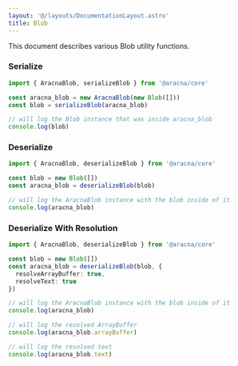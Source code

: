 ```yaml
---
layout: '@/layouts/DocumentationLayout.astro'
title: Blob
---
```


This document describes various Blob utility functions.

### Serialize

```ts
import { AracnaBlob, serializeBlob } from '@aracna/core'

const aracna_blob = new AracnaBlob(new Blob([]))
const blob = serializeBlob(aracna_blob)

// will log the Blob instance that was inside aracna_blob
console.log(blob)
```

### Deserialize

```ts
import { AracnaBlob, deserializeBlob } from '@aracna/core'

const blob = new Blob([])
const aracna_blob = deserializeBlob(blob)

// will log the AracnaBlob instance with the blob inside of it
console.log(aracna_blob)
```

### Deserialize With Resolution

```ts
import { AracnaBlob, deserializeBlob } from '@aracna/core'

const blob = new Blob([])
const aracna_blob = deserializeBlob(blob, {
  resolveArrayBuffer: true,
  resolveText: true
})

// will log the AracnaBlob instance with the blob inside of it
console.log(aracna_blob)

// will log the resolved ArrayBuffer
console.log(aracna_blob.arrayBuffer)

// will log the resolved text
console.log(aracna_blob.text)
```
